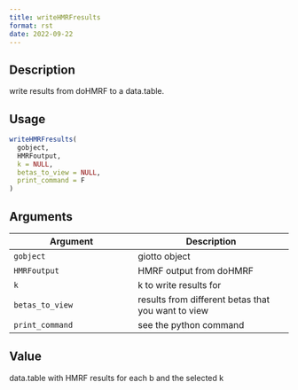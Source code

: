```yaml
--- 
title: writeHMRFresults 
format: rst 
date: 2022-09-22 
--- 
```


## Description

write results from doHMRF to a data.table.


## Usage

```r
writeHMRFresults(
  gobject,
  HMRFoutput,
  k = NULL,
  betas_to_view = NULL,
  print_command = F
)
```


## Arguments

Argument      |Description
------------- |----------------
`gobject`     |     giotto object
`HMRFoutput`     |     HMRF output from doHMRF
`k`     |     k to write results for
`betas_to_view`     |     results from different betas that you want to view
`print_command`     |     see the python command


## Value

data.table with HMRF results for each b and the selected k


